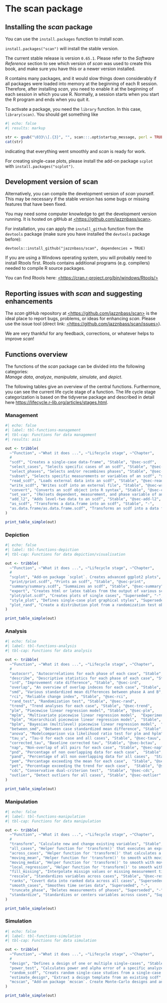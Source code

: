 # The scan package

## Installing the *scan* package

You can use the `install.packages` function to install *scan*.

`install.packages("scan")` will install the stable version.

The current stable release is version `0.65.1`. Please refer to the *Software Reference* section to see which version of *scan* was used to create this book, and make sure you have this or a newer version installed.

R contains many packages, and it would slow things down considerably if all packages were loaded into memory at the beginning of each R session. Therefore, after installing *scan*, you need to enable it at the beginning of each session in which you use R. Normally, a session starts when you start the R program and ends when you quit it.

To activate a package, you need the `library` function. In this case, `library(scan)`. You should get something like

```r
#| echo: false
#| results: markup

str <- gsub("\033\\[.{3}", "", scan:::.opt$startup_message, perl = TRUE)
cat(str)
```

indicating that everything went smoothly and *scan* is ready for work.

For creating single-case plots, please install the add-on package `scplot` with `install.packages("scplot")`.

## Development version of scan

Alternatively, you can compile the development version of *scan* yourself. This may be necessary if the stable version has some bugs or missing features that have been fixed.

You may need some computer knowledge to get the development version running. It is hosted on gitHub at [\<https://github.com/jazznbass/scan\>](https://github.com/jazznbass/scan){.uri}.

For installation, you can apply the `install_github` function from the `devtools` package (make sure you have installed the `devtools` package before):

`devtools::install_github("jazznbass/scan", dependencies = TRUE)`

If you are using a Windows operating system, you will probably need to install Rtools first. Rtools contains additional programs (e.g. compilers) needed to compile R source packages.

You can find Rtools here: [\<https://cran.r-project.org/bin/windows/Rtools/\>](https://cran.r-project.org/bin/windows/Rtools/){.uri}

## Reporting issues with *scan* and suggesting enhancements

The *scan* gitHub repository at [\<https://github.com/jazznbass/scan\>](https://github.com/jazznbass/scan){.uri} is the ideal place to report bugs, problems, or ideas for enhancing *scan*. Please use the issue tool (direct link: [\<https://github.com/jazznbass/scan/issues\>](https://github.com/jazznbass/scan/issues){.uri}).

We are very thankful for any feedback, corrections, or whatever helps to improve *scan*!

## Functions overview

The functions of the *scan* package can be divided into the following categories:\
*Manage data*, *analyze*, *manipulate*, *simulate*, and *depict*.

The following tables give an overview of the central functions. Furthermore, you can see the current life cycle stage of a function. The life cycle stage categorization is based on the tidyverse package and described in detail here <https://lifecycle.r-lib.org/articles/stages.html>.

### Management

```r
#| echo: false
#| label: tbl-functions-management
#| tbl-cap: Functions for data management
#| results: asis

out <- tribble(
  ~"Function", ~"What it does ...", ~"Lifecycle stage", ~"Chapter",
  #
  "scdf", "Creates a single-case data-frame", "Stable", "@sec-scdf",
  "select_cases", "Selects specific cases of an scdf", "Stable", "@sec-select-cases",
  "select_phases", "Selects and/or recombines phases", "Stable", "@sec-select-phases",
  "subset", "Selects specific measurements or variables of an scdf", "stable", "@sec-subset",
  "read_scdf", "Loads external data into an scdf", "Stable", "@sec-read-scdf",
  "write_scdf", "Writes scdf into an external file", "Stable", "@sec-write-scdf",
  "convert", "Converts an scdf object into R syntax", "Stable", "@sec-convert",
  "set_var", "(Re)sets dependent, measurement, and phase variable of an scdf", "Stable", "@sec-setvars",
  "add_l2", "Adds level-two data to an scdf", "Stable", "@sec-add-l2",
  "as_scdf", "Transforms a data.frame into an scdf", "Stable", "-",
  "as.data.frame/as.data.frame.scdf", "Transforms an scdf into a data frame", "Stable", "-"
)

print_table_simple(out)


```

### Depiction

```r
#| echo: false
#| label: tbl-functions-depiction
#| tbl-cap: Functions for data depiction/visualisation

out <- tribble(
  ~"Function", ~"What it does ...", ~"Lifecycle stage", ~"Chapter",
  #
  "scplot", "Add-on package `scplot`. Creates advanced ggplot2 plots", "Stable", "@sec-scplot",
  "print/print.scdf", "Prints an scdf", "Stable", "@sec-print",
  "summary/summary.scdf", "Summaizes an scdf", "Stable", "@sec-summary",
  "export", "Creates html or latex tables from the output of various scan functions", "Stable", "@sec-export",
  "plot/plot.scdf", "Creates plots of single cases", "Superseded", "-",
  "style_plot", "Defines single-case plot graphical styles", "Superseded", "-",
  "plot_rand", "Create a distribution plot from a randomization test obejct", "Superseded", "-",
)

print_table_simple(out)

```

### Analysis

```r
#| echo: false
#| label: tbl-functions-analysis
#| tbl-cap: Functions for data analysis

out <- tribble(
  ~"Function", ~"What it does ...", ~"Lifecycle stage", ~"Chapter",
  #
  "autocorr", "Autocorrelations for each phase of each case", "Stable", "@sec-autocorr",
  "describe", "Descriptive statistics for each phase of each case", "Stable", "@sec-describe",
  "ird", "Improvement rate difference", "Stable", "@sec-ird",
  "overlap", "An overview of overlap indeces for each case", "Stable", "@sec-overlap",
  "smd", "Various standardized mean differences between phase A and B", "Stable", "@sec-smd",
  "rci", "Reliable change index", "Stable", "@sec-rci",
  "rand_test", "Randomization test", "Stable", "@sec-rand",
  "trend", "Trend analyses for each case", "Stable", "@sec-trend",
  "plm", "Piecewise linear regression model", "Stable", "@sec-plm",
  "mplm", "Multivariate piecewise linear regression model",  "Experimental", "@sec-mplm",
  "hplm", "Hierarchical piecewise linear regression model",  "Stable", "@sec-hplm",
  "bplm", "Bayesian (multilevel) piecewise linear regression model",  "Experimental", "@sec-bplm",
  "between_smd", "Between case standardized mean difference", "Stable", "@sec-bcsmd",
  "anova", "Modelcomparison via likelihood ratio test for plm and hplm", "Stable", "@sec-anova",
  "tau_u", "Tau-U for each case and all cases", "Stable", "@sec-tauu",
  "corrected_tau", "Baseline corrected tau", "Stable", "@sec-bctau",
  "nap", "Non-overlap of all pairs for each case", "Stable", "@sec-nap",
  "pnd", "Percentage of non overlapping data for each case",  "Stable", "@sec-pnd",
  "pand", "Percentage of all non overlapping data for all cases",  "Stable", "@sec-pand",
  "pem", "Percantage exceeding the mean for each case",  "Stable", "@sec-pem",
  "pet", "Percentage exceeding the trend for each case",  "Stable", "@sec-pet",
  "cdc", "Conservative dual-criterion test",  "Stable", "@sec-cdc",
  "outlier", "Detect outliers for all cases", "Stable", "@sec-outlier"
)

print_table_simple(out)

```

### Manipulation

```r
#| echo: false
#| label: tbl-functions-manipulation
#| tbl-cap: Functions for data manipulation

out <- tribble(
  ~"Function", ~"What it does ...", ~"Lifecycle stage", ~"Chapter",
  #
  "transform", "Calculate new and change existing variables", "Stable", "@sec-transform",
  "all_cases", "Helper function for 'transform()' that executes an expression across all cases of an scdf", "Stable", "@sec-all-cases",
  "across_cases", "Helper function for 'transform()' that calculates a variable for all cases of an scdf", "Stable", "-",
  "moving_mean", "Helper function for 'transform()' to smooth with moving means", "Stable", "@sec-smooth",
  "moving_media", "Helper function for 'transform()' to smooth with moving medians", "Stable", "@sec-smooth",
  "local_regression", "Helper function for 'transform()' to smooth with local regressions", "Stable", "@sec-smooth",
  "fill_missing", "Interpolate missign values or missing measurement times", "Stable", "@sec-fill-missing",
  "rescale", "Standardizes variables across cases", "Stable", "@sec-rescale",
  "ranks", "Covert data into ranked data across all cases", "Superseded", "-",
  "smooth_cases", "Smoothes time series data", "Superseded", "-",
  "truncate_phase", "Deletes measurements of phases", "Superseded", "-",
  "standardize", "Standardizes or centers variables across cases", "Superseded", "-"
)

print_table_simple(out)

```

### Simulation

```r
#| echo: false
#| label: tbl-functions-simulation
#| tbl-cap: Functions for data simulation

out <- tribble(
  ~"Function", ~"What it does ...", ~"Lifecycle stage", ~"Chapter",
  #
  "design", "Defines a design of one or multiple single-cases", "Stable", "-",
  "power_test", "Calculates power and alpha error of a specific analyzes for a specific single-case design", "Stable", "@sec-power",
  "random_scdf", "Creats random single-case studies from a single-case design", "Stable", "-",
  "estimate_design", "Extraxt a deisgn template from an existing scdf", "Experimental", "-",
  "mcscan", "Add-on package `mcscan`. Create Monte-Carlo designs and analyses with `scan`", "(Upcoming not yet functioning)", "-"
)

print_table_simple(out)

```

